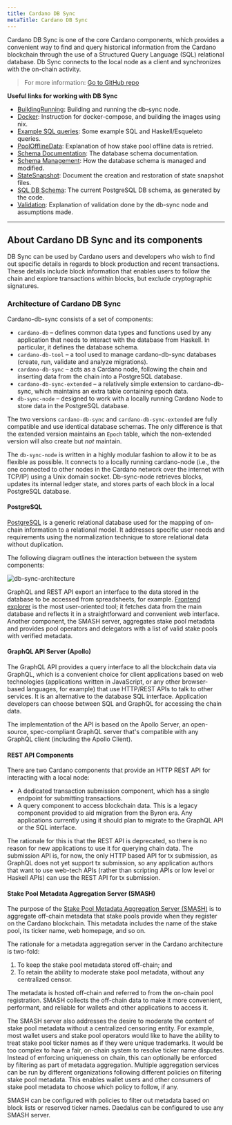 ```yaml
---
title: Cardano DB Sync
metaTitle: Cardano DB Sync
---
```


Cardano DB Sync is one of the core Cardano components, which provides a convenient way to find and query historical information from the Cardano blockchain through the use of a Structured Query Language (SQL) relational database. Db Sync connects to the local node as a client and synchronizes with the on-chain activity. 

> For more information: [Go to GitHub repo <OpenInNew className='content-link' />](https://github.com/input-output-hk/cardano-db-sync#cardano-db-sync)

**Useful links for working with DB Sync**

-   [BuildingRunning](https://github.com/input-output-hk/cardano-db-sync/blob/master/doc/building-running.md): Building and running the db-sync node.
-   [Docker](https://github.com/input-output-hk/cardano-db-sync/blob/master/doc/docker.md): Instruction for docker-compose, and building the images using nix.
-   [Example SQL queries](https://github.com/input-output-hk/cardano-db-sync/blob/master/doc/interesting-queries.md): Some example SQL and Haskell/Esqueleto queries.
-   [PoolOfflineData](https://github.com/input-output-hk/cardano-db-sync/blob/master/doc/pool-offline-data.md): Explanation of how stake pool offline data is retried.
-   [Schema Documentation](https://github.com/input-output-hk/cardano-db-sync/blob/master/doc/schema.md): The database schema documentation.
-   [Schema Management](https://github.com/input-output-hk/cardano-db-sync/blob/master/doc/schema-management.md): How the database schema is managed and modified.
-   [StateSnapshot](https://github.com/input-output-hk/cardano-db-sync/blob/master/doc/state-snapshot.md): Document the creation and restoration of state snapshot files.
-   [SQL DB Schema](https://hydra.iohk.io/job/Cardano/cardano-db-sync/native.haskellPackages.cardano-db.checks.test-db.x86_64-linux/latest/download/1): The current PostgreSQL DB schema, as generated by the code.
-   [Validation](https://github.com/input-output-hk/cardano-db-sync/blob/master/doc/validation.md): Explanation of validation done by the db-sync node and assumptions made.

---

## About Cardano DB Sync and its components

DB Sync can be used by Cardano users and developers who wish to find out
specific details in regards to block production and recent transactions. These
details include block information that enables users to follow the chain and
explore transactions within blocks, but exclude cryptographic signatures.

### Architecture of Cardano DB Sync

Cardano-db-sync consists of a set of components:

- `cardano-db` – defines common data types and functions used by any application
  that needs to interact with the database from Haskell. In particular, it
  defines the database schema.
- `cardano-db-tool` – a tool used to manage cardano-db-sync databases (create,
  run, validate and analyze migrations).
- `cardano-db-sync` – acts as a Cardano node, following the chain and inserting
  data from the chain into a PostgreSQL database.
- `cardano-db-sync-extended` – a relatively simple extension to cardano-db-sync,
  which maintains an extra table containing epoch data.
- `db-sync-node` – designed to work with a locally running Cardano Node to store
  data in the PostgreSQL database.

The two versions `cardano-db-sync` and `cardano-db-sync-extended` are fully
compatible and use identical database schemas. The only difference is that the
extended version maintains an `Epoch` table, which the non-extended version will
also create but _not_ maintain.

The `db-sync-node` is written in a highly modular fashion to allow it to be as
flexible as possible. It connects to a locally running cardano-node (i.e., the
one connected to other nodes in the Cardano network over the internet with
TCP/IP) using a Unix domain socket. Db-sync-node retrieves blocks, updates its
internal ledger state, and stores parts of each block in a local PostgreSQL
database.

#### PostgreSQL

[PostgreSQL](https://www.postgresql.org/) is a generic relational database used
for the mapping of on-chain information to a relational model. It addresses
specific user needs and requirements using the normalization technique to store
relational data without duplication.

The following diagram outlines the interaction between the system components:

![db-sync-architecture](https://ucarecdn.com/0a179e23-8258-48f8-8204-339e5233cce6/)

GraphQL and REST API export an interface to the data stored in the database to
be accessed from spreadsheets, for example.
[Frontend explorer](https://explorer.cardano.org/en) is the most user-oriented
tool; it fetches data from the main database and reflects it in a
straightforward and convenient web interface. Another component, the SMASH
server, aggregates stake pool metadata and provides pool operators and
delegators with a list of valid stake pools with verified metadata.

#### GraphQL API Server (Apollo)

The GraphQL API provides a query interface to all the blockchain data via
GraphQL, which is a convenient choice for client applications based on web
technologies (applications written in JavaScript, or any other browser-based
languages, for example) that use HTTP/REST APIs to talk to other services. It is
an alternative to the database SQL interface. Application developers can choose
between SQL and GraphQL for accessing the chain data.

The implementation of the API is based on the Apollo Server, an open-source,
spec-compliant GraphQL server that's compatible with any GraphQL client
(including the Apollo Client).

#### REST API Components

There are two Cardano components that provide an HTTP REST API for interacting
with a local node:

- A dedicated transaction submission component, which has a single endpoint for
  submitting transactions.
- A query component to access blockchain data. This is a legacy component
  provided to aid migration from the Byron era. Any applications currently using
  it should plan to migrate to the GraphQL API or the SQL interface.

The rationale for this is that the REST API is deprecated, so there is no reason
for new applications to use it for querying chain data. The submission API is,
for now, the only HTTP based API for tx submission, as GraphQL does not yet
support tx submission, so any application authors that want to use web-tech APIs
(rather than scripting APIs or low level or Haskell APIs) can use the REST API
for tx submission.

#### Stake Pool Metadata Aggregation Server (SMASH)

The purpose of the [Stake Pool Metadata Aggregation Server (SMASH)](https://docs.cardano.org/cardano-components/smash) is to
aggregate off-chain metadata that stake pools provide when they register on the
Cardano blockchain. This metadata includes the name of the stake pool, its
ticker name, web homepage, and so on.

The rationale for a metadata aggregation server in the Cardano architecture is
two-fold:

1. To keep the stake pool metadata stored off-chain; and
2. To retain the ability to moderate stake pool metadata, without any
   centralized censor.

The metadata is hosted off-chain and referred to from the on-chain pool
registration. SMASH collects the off-chain data to make it more convenient,
performant, and reliable for wallets and other applications to access it.

The SMASH server also addresses the desire to moderate the content of stake pool
metadata without a centralized censoring entity. For example, most wallet users
and stake pool operators would like to have the ability to treat stake pool
ticker names as if they were unique trademarks. It would be too complex to have
a fair, on-chain system to resolve ticker name disputes. Instead of enforcing
uniqueness on chain, this can optionally be enforced by filtering as part of
metadata aggregation. Multiple aggregation services can be run by different
organizations following different policies on filtering stake pool metadata.
This enables wallet users and other consumers of stake pool metadata to choose
which policy to follow, if any.

SMASH can be configured with policies to filter out metadata based on block
lists or reserved ticker names. Daedalus can be configured to use any SMASH
server.
